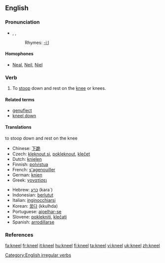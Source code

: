 ==English==

===Pronunciation===
*{{AHD|nēl}}, {{IPA|/niːl/}}, {{SAMPA|/ni:l/}}
*:Rhymes: [[Rhymes:English:-iːl|-iːl]]

====Homophones====
*[[Neal]], [[Neil]], [[Niel]]

===Verb===
{{en-verb|kneels|kneeling|'''[[knelt]]''' ''or'' '''[[kneeled]]'''}}

# {{intransitive}} To [[stoop]] down and rest on the [[knee]] or knees.

====Related terms====
*[[genuflect]]
*[[kneel down]]

====Translations====
;to stoop down and rest on the knee
{{top}}
*Chinese: [[下跪]]
*Czech: [[kleknout si]], [[pokleknout]], [[klečet]]
*Dutch: [[knielen]]
*Finnish: [[polvistua]]
*French: [[s'agenouiller]]
*German: [[knien]]
*Greek: [[γονατίσει]]
{{mid}}
*Hebrew: [[כרע]] (kara`)
*Indonesian: [[lutut|berlutut]]
*Italian: [[inginocchiarsi]]
*Korean: [[꿇다]] (kkulhda) 
*Portuguese: [[ajoelhar-se]]
*Slovene: [[poklekniti]], [[klečati]]
*Spanish: [[arrodillarse]]
{{bottom}}

===References===
{{R:Century 1911}}
{{R:Webster 1913}}

[[Category:English irregular verbs]]

[[fa:kneel]]
[[fr:kneel]]
[[it:kneel]]
[[hu:kneel]]
[[fi:kneel]]
[[ta:kneel]]
[[vi:kneel]]
[[uk:kneel]]
[[zh:kneel]]